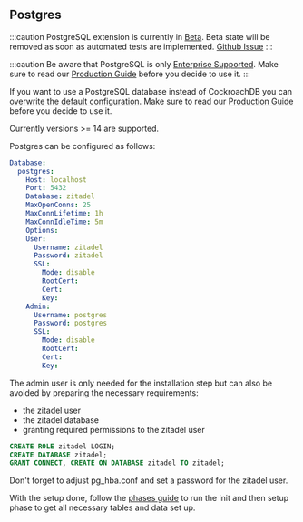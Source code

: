 ## Postgres

:::caution
PostgreSQL extension is currently in [Beta](/docs/support/general#beta).
Beta state will be removed as soon as automated tests are implemented. [Github Issue](https://github.com/zitadel/zitadel/issues/5741)
:::

:::caution
Be aware that PostgreSQL is only [Enterprise Supported](/docs/support/general#partially-supported).
Make sure to read our [Production Guide](./self-hosting/manage/production#prefer-cockroachdb) before you decide to use it.
:::

If you want to use a PostgreSQL database instead of CockroachDB you can [overwrite the default configuration](../configure/configure.mdx).
Make sure to read our [Production Guide](./self-hosting/manage/production#prefer-cockroachdb) before you decide to use it.

Currently versions >= 14 are supported.

Postgres can be configured as follows:
```yaml
Database:
  postgres:
    Host: localhost
    Port: 5432
    Database: zitadel
    MaxOpenConns: 25
    MaxConnLifetime: 1h
    MaxConnIdleTime: 5m
    Options:
    User:
      Username: zitadel
      Password: zitadel
      SSL:
        Mode: disable
        RootCert:
        Cert:
        Key:
    Admin:
      Username: postgres
      Password: postgres
      SSL:
        Mode: disable
        RootCert:
        Cert:
        Key:
```

The admin user is only needed for the installation step but can also be avoided
by preparing the necessary requirements:

* the zitadel user
* the zitadel database
* granting required permissions to the zitadel user

```sql
CREATE ROLE zitadel LOGIN;
CREATE DATABASE zitadel;
GRANT CONNECT, CREATE ON DATABASE zitadel TO zitadel;
```

Don't forget to adjust pg_hba.conf and set a password for the zitadel user.

With the setup done, follow the [phases guide](/docs/self-hosting/manage/updating_scaling#separating-init-and-setup-from-the-runtime)
to run the init and then setup phase to get all necessary tables and data set up.
